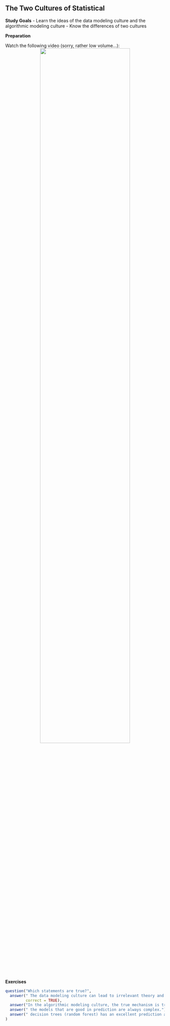 ## The Two Cultures of Statistical

**Study Goals**
- Learn the ideas of the data modeling culture and the algorithmic modeling culture
- Know the differences of two cultures

**Preparation**

Watch the following video  (sorry, rather low volume...):
<center>
![](https://www.youtube.com/watch?v=g3w98HnbtEw&list=PLMyWaJl2LoXyhFvMjtbBGs0Pi8khHbKm3&index=5&t=0s){width="75%"}
</center>

 
**Exercises**

```r
question("Which statements are true?",
  answer(" The data modeling culture can lead to irrelevant theory and questionable statistical conclusions.", 
         correct = TRUE),
  answer("In the algorithmic modeling culture, the true mechanism is treated as unknown, while the data modeling                 culture tries to find the true data-generating mechanism.", correct = TRUE),
  answer(" the models that are good in prediction are always complex."),
  answer(" decision trees (random forest) has an excellent prediction accuracy, but it is impossible to interpret the model structure.", correct = TRUE)
)
```

